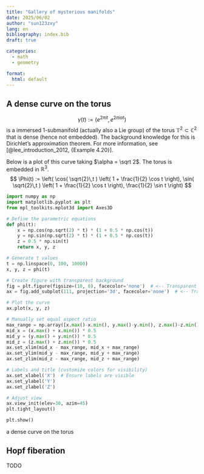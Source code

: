 ```yaml
---
title: "Gallery of mysterious manifolds"
date: 2025/06/02
author: "sun123zxy"
lang: en
bibliography: index.bib
draft: true

categories:
  - math
  - geometry

format:
  html: default
---
```


## A dense curve on the torus

$$
\gamma(t) := (e^{2\pi i t}, e^{2 \pi i \alpha t})
$$
is a immersed $1$-submanifold (actually also a Lie group) of the torus $\mathbb T^2 \subset \mathbb C^2$ that is dense (hence not embedded). The background knowledge for this is Dirichlet's approximation theorem. For more information, see [@lee_introduction_2012, {Example 4.20}].

Below is a plot of this curve taking $\alpha = \sqrt 2$. The torus is embedded in $\mathbb R^3$.
$$
\Phi(t) := \left( \cos( \sqrt{2}\,t ) \left( 1 + \frac{1}{2} \cos t \right), \sin( \sqrt{2}\,t ) \left( 1 + \frac{1}{2} \cos t \right), \frac{1}{2} \sin t \right)
$$
 

:::{#fig-dense-curve-on-torus}

```python
import numpy as np
import matplotlib.pyplot as plt
from mpl_toolkits.mplot3d import Axes3D

# Define the parametric equations
def phi(t):
    x = np.cos(np.sqrt(2) * t) * (1 + 0.5 * np.cos(t))
    y = np.sin(np.sqrt(2) * t) * (1 + 0.5 * np.cos(t))
    z = 0.5 * np.sin(t)
    return x, y, z

# Generate t values
t = np.linspace(0, 100, 10000)
x, y, z = phi(t)

# Create figure with transparent background
fig = plt.figure(figsize=(10, 8), facecolor='none')  # <-- Transparent figure
ax = fig.add_subplot(111, projection='3d', facecolor='none')  # <-- Transparent axes

# Plot the curve
ax.plot(x, y, z)

# Manually set equal aspect ratio
max_range = np.array([x.max()-x.min(), y.max()-y.min(), z.max()-z.min()]).max() * 0.5
mid_x = (x.max() + x.min()) * 0.5
mid_y = (y.max() + y.min()) * 0.5
mid_z = (z.max() + z.min()) * 0.5
ax.set_xlim(mid_x - max_range, mid_x + max_range)
ax.set_ylim(mid_y - max_range, mid_y + max_range)
ax.set_zlim(mid_z - max_range, mid_z + max_range)

# Labels and title (customize colors for visibility)
ax.set_xlabel('X')  # Ensure labels are visible
ax.set_ylabel('Y')
ax.set_zlabel('Z')

# Adjust view
ax.view_init(elev=30, azim=45)
plt.tight_layout()

plt.show()
```

a dense curve on the torus
:::

## Hopf fiberation

TODO